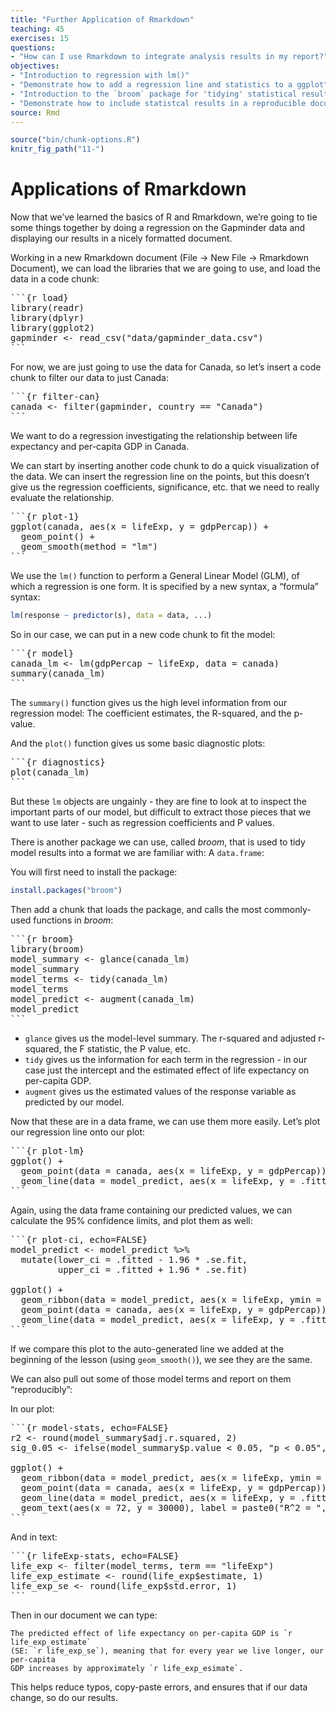 ```yaml
---
title: "Further Application of Rmarkdown"
teaching: 45
exercises: 15
questions:
- "How can I use Rmarkdown to integrate analysis results in my report?"
objectives:
- "Introduction to regression with lm()"
- "Demonstrate how to add a regression line and statistics to a ggplot"
- "Introduction to the `broom` package for 'tidying' statistical results"
- "Demonstrate how to include statistcal results in a reproducible document"
source: Rmd
---
```


```r
source("bin/chunk-options.R")
knitr_fig_path("11-")
```

# Applications of Rmarkdown

Now that we've learned the basics of R and Rmarkdown, we're going to tie some 
things together by doing a regression on the Gapminder data and displaying our
results in a nicely formatted document.

Working in a new Rmarkdown document (File -> New File -> Rmarkdown Document), 
we can load the libraries that we are going to use, and load the data in 
a code chunk:

<pre>
&#96;&#96;&#96;{r load}
library(readr)
library(dplyr)
library(ggplot2)
gapminder <- read_csv("data/gapminder_data.csv")
&#96;&#96;&#96;
</pre>

For now, we are just going to use the data for Canada, so let's insert a code
chunk to filter our data to just Canada:

<pre>
&#96;&#96;&#96;{r filter-can}
canada <- filter(gapminder, country == "Canada")
&#96;&#96;&#96;
</pre>

We want to do a regression investigating the relationship between life
expectancy and per-capita GDP in Canada. 

We can start by inserting another code chunk to do a quick visualization of the
data. We can insert the regression line on the points, but this doesn't give us
the regression coefficients, significance, etc. that we need to really evaluate
the relationship.

<pre>
&#96;&#96;&#96;{r plot-1}
ggplot(canada, aes(x = lifeExp, y = gdpPercap)) + 
  geom_point() + 
  geom_smooth(method = "lm")
&#96;&#96;&#96;
</pre>

We use the `lm()` function to perform a General Linear Model (GLM), of which 
a regression is one form. It is specified by a new syntax, a "formula" syntax:

```r
lm(response ~ predictor(s), data = data, ...)
```

So in our case, we can put in a new code chunk to fit the model: 

<pre>
&#96;&#96;&#96;{r model}
canada_lm <- lm(gdpPercap ~ lifeExp, data = canada)
summary(canada_lm)
&#96;&#96;&#96;
</pre>

The `summary()` function gives us the high level information from our regression 
model: The coefficient estimates, the R-squared, and the p-value.

And the `plot()` function gives us some basic diagnostic plots:

<pre>
&#96;&#96;&#96;{r diagnostics}
plot(canada_lm)
&#96;&#96;&#96;
</pre>

But these `lm` objects are ungainly - they are fine to look at to inspect the 
important parts of our model, but difficult to extract those pieces that we 
want to use later - such as regression coefficients and P values.

There is another package we can use, called *broom*, that is used to tidy
model results into a format we are familiar with: A `data.frame`:

You will first need to install the package:

```r
install.packages("broom")
```

Then add a chunk that loads the package, and calls the most commonly-used
functions in *broom*:

<pre>
&#96;&#96;&#96;{r broom}
library(broom)
model_summary <- glance(canada_lm)
model_summary
model_terms <- tidy(canada_lm)
model_terms
model_predict <- augment(canada_lm)
model_predict
&#96;&#96;&#96;
</pre>

- `glance` gives us the model-level summary. The r-squared and adjusted r-squared, 
the F statistic, the P value, etc.
- `tidy` gives us the information for each term in the regression - in our 
case just the intercept and the estimated effect of life expectancy on per-capita GDP.
- `augment` gives us the estimated values of the response variable as predicted
by our model.

Now that these are in a data frame, we can use them more easily. Let's plot our 
regression line onto our plot:

<pre>
&#96;&#96;&#96;{r plot-lm}
ggplot() + 
  geom_point(data = canada, aes(x = lifeExp, y = gdpPercap)) + 
  geom_line(data = model_predict, aes(x = lifeExp, y = .fitted))
&#96;&#96;&#96;
</pre>

Again, using the data frame containing our predicted values, we can calculate
the 95% confidence limits, and plot them as well:

<pre>
&#96;&#96;&#96;{r plot-ci, echo=FALSE}
model_predict <- model_predict %>% 
  mutate(lower_ci = .fitted - 1.96 * .se.fit, 
         upper_ci = .fitted + 1.96 * .se.fit)

ggplot() + 
  geom_ribbon(data = model_predict, aes(x = lifeExp, ymin = lower_ci, ymax = upper_ci), alpha = 0.2) + 
  geom_point(data = canada, aes(x = lifeExp, y = gdpPercap)) + 
  geom_line(data = model_predict, aes(x = lifeExp, y = .fitted))
&#96;&#96;&#96;
</pre>

If we compare this plot to the auto-generated line we added at the beginning of 
the lesson (using `geom_smooth()`), we see they are the same.

We can also pull out some of those model terms and report on them "reproducibly":

In our plot:

<pre>
&#96;&#96;&#96;{r model-stats, echo=FALSE}
r2 <- round(model_summary$adj.r.squared, 2)
sig_0.05 <- ifelse(model_summary$p.value < 0.05, "p < 0.05", "p > 0.05")

ggplot() + 
  geom_ribbon(data = model_predict, aes(x = lifeExp, ymin = lower_ci, ymax = upper_ci), alpha = 0.2) + 
  geom_point(data = canada, aes(x = lifeExp, y = gdpPercap)) + 
  geom_line(data = model_predict, aes(x = lifeExp, y = .fitted)) + 
  geom_text(aes(x = 72, y = 30000), label = paste0("R^2 = ", r2, "; ", sig_0.05))
&#96;&#96;&#96;
</pre>

And in text:

<pre>
&#96;&#96;&#96;{r lifeExp-stats, echo=FALSE}
life_exp <- filter(model_terms, term == "lifeExp")
life_exp_estimate <- round(life_exp$estimate, 1)
life_exp_se <- round(life_exp$std.error, 1)
&#96;&#96;&#96;
</pre>

Then in our document we can type:

```
The predicted effect of life expectancy on per-capita GDP is `r life_exp_estimate` 
(SE: `r life_exp_se`), meaning that for every year we live longer, our per-capita 
GDP increases by approximately `r life_exp_esimate`.
```

This helps reduce typos, copy-paste errors, and ensures that if our data change, 
so do our results.
